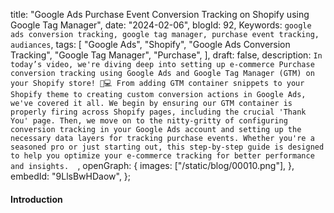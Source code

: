  title:
  "Google Ads Purchase Event Conversion Tracking on Shopify using Google Tag Manager",
 date: "2024-02-06",
 blogId: 92,
 Keywords: `google ads conversion tracking, google tag manager, purchase event tracking, audiances`,
 tags: [
  "Google Ads",
  "Shopify",
  "Google Ads Conversion Tracking",
  "Google Tag Manager",
  "Purchase",
 ],
 draft: false,
 description: `In today’s video, we're diving deep into setting up e-commerce Purchase conversion tracking using Google Ads and Google Tag Manager (GTM) on your Shopify store! 🛒💻 From adding GTM container snippets to your Shopify theme to creating custom conversion actions in Google Ads, we've covered it all. We begin by ensuring our GTM container is properly firing across Shopify pages, including the crucial 'Thank You' page. Then, we move on to the nitty-gritty of configuring conversion tracking in your Google Ads account and setting up the necessary data layers for tracking purchase events. Whether you're a seasoned pro or just starting out, this step-by-step guide is designed to help you optimize your e-commerce tracking for better performance and insights.  `,
 openGraph: {
  images: ["/static/blog/00010.png"],
 },
 embedId: "9LlsBwHDaow",
};

<BlogHeader metadata={metadata} />

#### Introduction

<YoutubeEmbed embedId={metadata.embedId} />

<DataLayerCode type='purchase' subType='main' />
